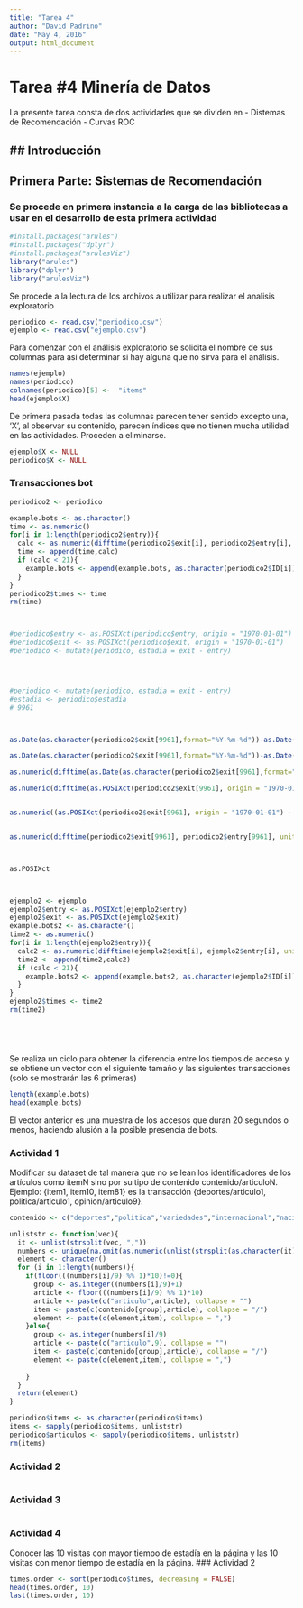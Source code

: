 ```yaml
---
title: "Tarea 4"
author: "David Padrino"
date: "May 4, 2016"
output: html_document
---
```

# Tarea #4 Minería de Datos
La presente tarea consta de dos actividades que se dividen en 
- Distemas de Recomendación
- Curvas ROC 

## Introducción
---------------
## Primera Parte: Sistemas de Recomendación
### Se procede en primera instancia a la carga de las bibliotecas a usar en el desarrollo de esta primera actividad

```r
#install.packages("arules")
#install.packages("dplyr")
#install.packages("arulesViz")
library("arules")
library("dplyr")
library("arulesViz")
```

Se procede a la lectura de los archivos a utilizar para realizar el analisis exploratorio

```r
periodico <- read.csv("periodico.csv")
ejemplo <- read.csv("ejemplo.csv")
```

Para comenzar con el análisis exploratorio se solicita el nombre de sus columnas para asi determinar si hay alguna que no sirva para el análisis.

```r
names(ejemplo)
names(periodico)
colnames(periodico)[5] <-  "items"
head(ejemplo$X)

```

De primera pasada todas las columnas parecen tener sentido excepto una, 'X', al observar su contenido, parecen índices que no tienen mucha utilidad en las actividades. Proceden a eliminarse.

```r
ejemplo$X <- NULL
periodico$X <- NULL
```

### Transacciones bot
```r
periodico2 <- periodico

example.bots <- as.character()
time <- as.numeric()
for(i in 1:length(periodico2$entry)){
  calc <- as.numeric(difftime(periodico2$exit[i], periodico2$entry[i], unit="sec"))
  time <- append(time,calc)
  if (calc < 21){
    example.bots <- append(example.bots, as.character(periodico2$ID[i]))
  }
}
periodico2$times <- time
rm(time)



#periodico$entry <- as.POSIXct(periodico$entry, origin = "1970-01-01")
#periodico$exit <- as.POSIXct(periodico$exit, origin = "1970-01-01")
#periodico <- mutate(periodico, estadia = exit - entry)




#periodico <- mutate(periodico, estadia = exit - entry)
#estadia <- periodico$estadia
# 9961



as.Date(as.character(periodico2$exit[9961],format="%Y-%m-%d"))-as.Date(as.character(periodico2$entry[9961],format="%Y-%m-%d")) 

as.Date(as.character(periodico2$exit[9961],format="%Y-%m-%d"))-as.Date(as.character(periodico2$entry[9961],format="%Y-%m-%d"))

as.numeric(difftime(as.Date(as.character(periodico2$exit[9961],format="%Y-%m-%d %H:%M:%OS")), as.Date(as.character(periodico2$entry[9961],format="%Y-%m-%d %H:%M:%OS")), unit="sec"))

as.numeric(difftime(as.POSIXct(periodico2$exit[9961], origin = "1970-01-01"), as.POSIXct(periodico2$entry[9961], origin = "1970-01-01"), unit="sec"))


as.numeric((as.POSIXct(periodico2$exit[9961], origin = "1970-01-01") - as.POSIXct(periodico2$entry[9961], origin = "1970-01-01")))


as.numeric(difftime(periodico2$exit[9961], periodico2$entry[9961], unit="sec"))



as.POSIXct



ejemplo2 <- ejemplo
ejemplo2$entry <- as.POSIXct(ejemplo2$entry)
ejemplo2$exit <- as.POSIXct(ejemplo2$exit)
example.bots2 <- as.character()
time2 <- as.numeric()
for(i in 1:length(ejemplo2$entry)){
  calc2 <- as.numeric(difftime(ejemplo2$exit[i], ejemplo2$entry[i], unit="sec"))
  time2 <- append(time2,calc2)
  if (calc < 21){
    example.bots2 <- append(example.bots2, as.character(ejemplo2$ID[i]))
  }
}
ejemplo2$times <- time2
rm(time2)






```
Se realiza un ciclo para obtener la diferencia entre los tiempos de acceso y se obtiene un vector con el siguiente tamaño y las siguientes transacciones (solo se mostrarán las 6 primeras)

```r
length(example.bots)
head(example.bots)
```
El vector anterior es una muestra de los accesos que duran 20 segundos o menos, haciendo alusión a la posible presencia de bots.

### Actividad 1
Modificar su dataset de tal manera que no se lean los identificadores de los artículos como itemN sino
por su tipo de contenido contenido/articuloN. Ejemplo: {item1, item10, item81} es la transacción
{deportes/articulo1, politica/articulo1, opinion/articulo9}.

```r
contenido <- c("deportes","politica","variedades","internacional","nacionales","sucesos","comunidad","negocios","opinion")

unliststr <- function(vec){
  it <- unlist(strsplit(vec, ","))
  numbers <- unique(na.omit(as.numeric(unlist(strsplit(as.character(it), "[^0-9]+")))))
  element <- character()
  for (i in 1:length(numbers)){
    if(floor(((numbers[i]/9) %% 1)*10)!=0){
      group <- as.integer((numbers[i]/9)+1)
      article <- floor(((numbers[i]/9) %% 1)*10)
      article <- paste(c("articulo",article), collapse = "")
      item <- paste(c(contenido[group],article), collapse = "/")
      element <- paste(c(element,item), collapse = ",")
    }else{
      group <- as.integer(numbers[i]/9)
      article <- paste(c("articulo",9), collapse = "")    
      item <- paste(c(contenido[group],article), collapse = "/")
      element <- paste(c(element,item), collapse = ",")
  
    }
  }
  return(element)
}

periodico$items <- as.character(periodico$items)
items <- sapply(periodico$items, unliststr)
periodico$articulos <- sapply(periodico$items, unliststr)
rm(items)
```

### Actividad 2
```r


```

### Actividad 3
```r


```


### Actividad 4
Conocer las 10 visitas con mayor tiempo de estadía en la página y las 10 visitas con menor tiempo de
estadía en la página.
### Actividad 2
```r
times.order <- sort(periodico$times, decreasing = FALSE)
head(times.order, 10)
last(times.order, 10)
```







